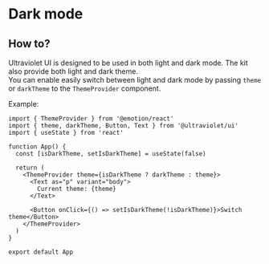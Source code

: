 
<Meta title="Customization/Dark mode" />

# Dark mode

## How to?

Ultraviolet UI is designed to be used in both light and dark mode. The kit also provide both light and dark theme. <br />
You can enable easily switch between light and dark mode by passing `theme` or `darkTheme` to the `ThemeProvider` component.

Example:

```tsx
import { ThemeProvider } from '@emotion/react'
import { theme, darkTheme, Button, Text } from '@ultraviolet/ui'
import { useState } from 'react'

function App() {
  const [isDarkTheme, setIsDarkTheme] = useState(false)

  return (
    <ThemeProvider theme={isDarkTheme ? darkTheme : theme}>
      <Text as="p" variant="body">
        Current theme: {theme}
      </Text>

      <Button onClick={() => setIsDarkTheme(!isDarkTheme)}>Switch theme</Button>
    </ThemeProvider>
  )
}

export default App
```
